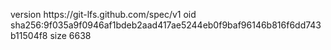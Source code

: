 version https://git-lfs.github.com/spec/v1
oid sha256:9f035a9f0946af1bdeb2aad417ae5244eb0f9baf96146b816f6dd743b11504f8
size 6638
